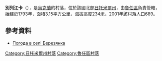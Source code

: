 {{coord|49|41|31|N|29|27|11|E|scale:30000|display=title}}

'''別列江卡'''（{{lang-uk|Березянка}}），是[[烏克蘭|烏克蘭]]的村落，位於該國北部[[日托米爾州|日托米爾州]]，由[[魯任區|魯任區]]負責管轄，始建於1793年，面積3.15平方公里，海拔高度234米，2001年該村落人口689。

==參考資料==
* [http://weather.in.ua/ua/zhitomirskaja/1035 Погода в селі Березянка]{{Wayback|url=http://weather.in.ua/ua/zhitomirskaja/1035 |date=20111219162440 }}

{{DEFAULTSORT:Березянка}}
[[Category:日托米爾州村落|Category:日托米爾州村落]]
[[Category:魯任區村落|Category:魯任區村落]]


{{Zhytomyr-geo-stub}}